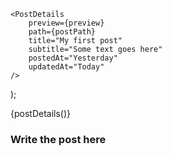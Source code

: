 
    <PostDetails
        preview={preview}
        path={postPath}
        title="My first post"
        subtitle="Some text goes here"
        postedAt="Yesterday"
        updatedAt="Today"
    />
);

<Head>
    <title>My First Post</title>
</Head>

<Fragment>{postDetails()}</Fragment>

### Write the post here
